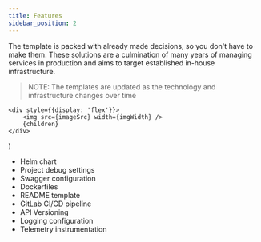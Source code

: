 ```yaml
---
title: Features
sidebar_position: 2
---
```


The template is packed with already made decisions, so you don't have to make them. These solutions are a culmination of many 
years of managing services in production and aims to target established in-house infrastructure.

> NOTE: The templates are updated as the technology and infrastructure changes over time

    <div style={{display: 'flex'}}>
        <img src={imageSrc} width={imgWidth} />
        {children}
    </div>
)

<SideBySide imageSrc="/img/vscode-tree.png" imgWidth="200px">

* Helm chart
* Project debug settings
* Swagger configuration
* Dockerfiles
* README template
* GitLab CI/CD pipeline
* API Versioning
* Logging configuration
* Telemetry instrumentation

</SideBySide>
